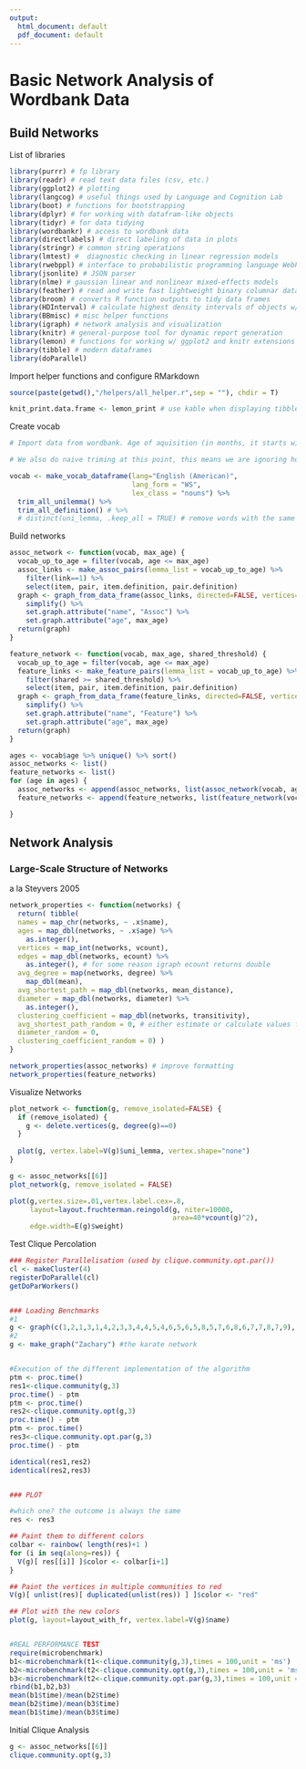 ```yaml
---
output:
  html_document: default
  pdf_document: default
---
```

# Basic Network Analysis of Wordbank Data

## Build Networks

List of libraries
```r
library(purrr) # fp library
library(readr) # read text data files (csv, etc.)
library(ggplot2) # plotting
library(langcog) # useful things used by Language and Cognition Lab
library(boot) # functions for bootstrapping
library(dplyr) # for working with datafram-like objects
library(tidyr) # for data tidying
library(wordbankr) # access to wordbank data
library(directlabels) # direct labeling of data in plots
library(stringr) # common string operations
library(lmtest) #  diagnostic checking in linear regression models
library(rwebppl) # interface to probabilistic programming language WebPPL
library(jsonlite) # JSON parser
library(nlme) # gaussian linear and nonlinear mixed-effects models
library(feather) # read and write fast lightweight binary columnar data
library(broom) # converts R function outputs to tidy data frames
library(HDInterval) # calculate highest density intervals of objects w/ pdf
library(BBmisc) # misc helper functions
library(igraph) # network analysis and visualization
library(knitr) # general-purpose tool for dynamic report generation
library(lemon) # functions for working w/ ggplot2 and knitr extensions
library(tibble) # modern dataframes
library(doParallel)
```


Import helper functions and configure RMarkdown
```r
source(paste(getwd(),"/helpers/all_helper.r",sep = ""), chdir = T)

knit_print.data.frame <- lemon_print # use kable when displaying tibbles in knit
```


Create vocab 
```r
# Import data from wordbank. Age of aquisition (in months, it starts with 16, 17,..) is that at which 50% of children can produce the word. The "defintion" is the word, the "unilemma"" is the translation in English.

# We also do naive triming at this point, this means we are ignoring homophone/polysemy (chiken (food), chiken (animals), etc,.. but we will have to be careful in our choices if we are preparing later for publication

vocab <- make_vocab_dataframe(lang="English (American)",
                              lang_form = "WS",
                              lex_class = "nouns") %>%
  trim_all_unilemma() %>%
  trim_all_definition() # %>%
  # distinct(uni_lemma, .keep_all = TRUE) # remove words with the same uni_lemma?
```

Build networks
```r
assoc_network <- function(vocab, max_age) {
  vocab_up_to_age = filter(vocab, age <= max_age)
  assoc_links <- make_assoc_pairs(lemma_list = vocab_up_to_age) %>%
    filter(link==1) %>%
    select(item, pair, item.definition, pair.definition)
  graph <- graph_from_data_frame(assoc_links, directed=FALSE, vertices=vocab_up_to_age) %>%
    simplify() %>%
    set.graph.attribute("name", "Assoc") %>%
    set.graph.attribute("age", max_age)
  return(graph)
}

feature_network <- function(vocab, max_age, shared_threshold) {
  vocab_up_to_age = filter(vocab, age <= max_age)
  feature_links <- make_feature_pairs(lemma_list = vocab_up_to_age) %>%
    filter(shared >= shared_threshold) %>%
    select(item, pair, item.definition, pair.definition)
  graph <- graph_from_data_frame(feature_links, directed=FALSE, vertices=vocab_up_to_age) %>%
    simplify() %>%
    set.graph.attribute("name", "Feature") %>%
    set.graph.attribute("age", max_age)
  return(graph)
}

ages <- vocab$age %>% unique() %>% sort()
assoc_networks <- list()
feature_networks <- list()
for (age in ages) {
  assoc_networks <- append(assoc_networks, list(assoc_network(vocab, age)))
  feature_networks <- append(feature_networks, list(feature_network(vocab, age, 1)))

}
```

## Network Analysis

### Large-Scale Structure of Networks

a la Steyvers 2005

```r
network_properties <- function(networks) {
  return( tibble(
  names = map_chr(networks, ~ .x$name),
  ages = map_dbl(networks, ~ .x$age) %>%
    as.integer(),
  vertices = map_int(networks, vcount),
  edges = map_dbl(networks, ecount) %>%
    as.integer(), # for some reason igraph ecount returns double
  avg_degree = map(networks, degree) %>%
    map_dbl(mean),
  avg_shortest_path = map_dbl(networks, mean_distance),
  diameter = map_dbl(networks, diameter) %>%
    as.integer(),
  clustering_coefficient = map_dbl(networks, transitivity),
  avg_shortest_path_random = 0, # either estimate or calculate values for random nets
  diameter_random = 0,
  clustering_coefficient_random = 0) )
}

network_properties(assoc_networks) # improve formatting
network_properties(feature_networks)
```

Visualize Networks
```r
plot_network <- function(g, remove_isolated=FALSE) {
  if (remove_isolated) {
    g <- delete.vertices(g, degree(g)==0)
  }
  
  plot(g, vertex.label=V(g)$uni_lemma, vertex.shape="none")
}

g <- assoc_networks[[6]]
plot_network(g, remove_isolated = FALSE)

plot(g,vertex.size=.01,vertex.label.cex=.8,
     layout=layout.fruchterman.reingold(g, niter=10000, 
                                        area=40*vcount(g)^2),
     edge.width=E(g)$weight)
```

Test Clique Percolation
```r
### Register Parallelisation (used by clique.community.opt.par())
cl <- makeCluster(4)
registerDoParallel(cl)
getDoParWorkers()


### Loading Benchmarks
#1 
g <- graph(c(1,2,1,3,1,4,2,3,3,4,4,5,4,6,5,6,5,8,5,7,6,8,6,7,7,8,7,9), directed=F)
#2
g <- make_graph("Zachary") #the karate network


#Execution of the different implementation of the algorithm
ptm <- proc.time()
res1<-clique.community(g,3)
proc.time() - ptm
ptm <- proc.time()
res2<-clique.community.opt(g,3)
proc.time() - ptm
ptm <- proc.time()
res3<-clique.community.opt.par(g,3)
proc.time() - ptm

identical(res1,res2)
identical(res2,res3)


### PLOT

#which one? the outcome is always the same
res <- res3

## Paint them to different colors
colbar <- rainbow( length(res)+1 )
for (i in seq(along=res)) {
  V(g)[ res[[i]] ]$color <- colbar[i+1]
}

## Paint the vertices in multiple communities to red
V(g)[ unlist(res)[ duplicated(unlist(res)) ] ]$color <- "red"

## Plot with the new colors
plot(g, layout=layout_with_fr, vertex.label=V(g)$name)


#REAL PERFORMANCE TEST
require(microbenchmark)
b1<-microbenchmark(t1<-clique.community(g,3),times = 100,unit = 'ms')
b2<-microbenchmark(t2<-clique.community.opt(g,3),times = 100,unit = 'ms')
b3<-microbenchmark(t2<-clique.community.opt.par(g,3),times = 100,unit = 'ms')
rbind(b1,b2,b3)
mean(b1$time)/mean(b2$time)
mean(b2$time)/mean(b3$time)
mean(b1$time)/mean(b3$time)
```

Initial Clique Analysis
```r
g <- assoc_networks[[6]]
clique.community.opt(g,3)
```

